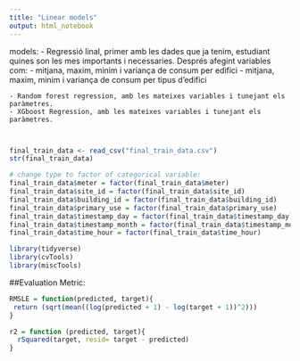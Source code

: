 ```yaml
---
title: "Linear models"
output: html_notebook
---
```


models:
    - Regressió linal, primer amb les dades que ja tenim, estudiant quines son les mes importants i necessaries. Després afegint variables com:
          - mitjana, maxim, minim i variança de consum per edifici
          - mitjana, maxim, minim i variança de consum per tipus d'edifici
          
    - Random forest regression, amb les mateixes variables i tunejant els paràmetres.
    - XGboost Regression, amb les mateixes variables i tunejant els paràmetres.
    
      

```r
final_train_data <- read_csv("final_train_data.csv")
str(final_train_data)
```

```r
# change type to factor of categorical variable:
final_train_data$meter = factor(final_train_data$meter)
final_train_data$site_id = factor(final_train_data$site_id)
final_train_data$building_id = factor(final_train_data$building_id)
final_train_data$primary_use = factor(final_train_data$primary_use)
final_train_data$timestamp_day = factor(final_train_data$timestamp_day)
final_train_data$timestamp_month = factor(final_train_data$timestamp_month)
final_train_data$time_hour = factor(final_train_data$time_hour)
```

```r
library(tidyverse)
library(cvTools)
library(miscTools)
```

##Evaluation Metric:


```r
RMSLE = function(predicted, target){
 return (sqrt(mean((log(predicted + 1) - log(target + 1))^2)))
}

r2 = function (predicted, target){
  rSquared(target, resid= target - predicted)
}
```